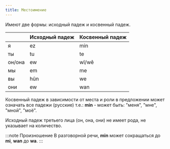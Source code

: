 ```yaml
---
title: Местоимение
---
```


Имеют две формы: исходный падеж и косвенный падеж.

<table>
<thead>
<tr>
<th/>
<th>Исходный падеж</th>
<th>Косвенный падеж</th>
</tr>
</thead>
<tbody>
<tr>
<td>я</td>
<td>ez</td>
<td>min</td>
</tr>
<tr>
<td>ты</td>
<td>tu</td>
<td>te</td>
</tr>
<tr>
    <td>он/она</td>
    <td>ew</td>
    <td>wî/wê</td>
</tr>
<tr>
    <td>мы</td>
    <td>em</td>
    <td>me</td>
</tr>
<tr>
    <td>вы</td>
    <td>hûn</td>
    <td>we</td>
</tr>
<tr>
    <td>они</td>
    <td>ew</td>
    <td>wan</td>
</tr>
</tbody>
</table>

Косвенный падеж в зависимости от места и роли в предложении может означать все падежи (русские) т.е.:
**min** - может быть: "меня", "мне", "мной", "моё".

Исходный падеж третьего лица (он, она, они) не имеет рода, не указывает на количество.

:::note Произношение
В разговорной речи, __min__ может сокращаться до __mi__, __wan__ до __wa__.
:::

